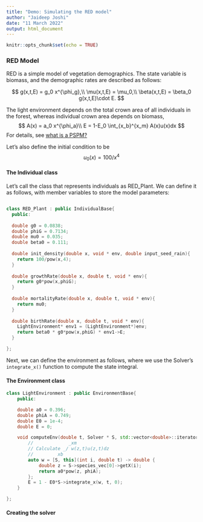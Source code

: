 ---
title: "Demo: Simulating the RED model"
author: "Jaideep Joshi"
date: "11 March 2022"
output: html_document
---
  
```{r setup, include=FALSE}
knitr::opts_chunk$set(echo = TRUE)
```

### RED Model

RED is a simple model of vegetation demographics. The state variable is biomass, and the demographic rates are described as follows:

$$
g(x,t,E) = g_0 x^{\phi_g},\\
\mu(x,t,E) = \mu_0,\\
\beta(x,t,E) = \beta_0 g(x,t,E)\cdot E.
$$

The light environment depends on the total crown area of all individuals in the forest, whereas individual crown area depends on biomass, 
$$
A(x) = a_0 x^{\phi_a}\\
E = 1-E_0 \int_{x_b}^{x_m} A(x)u(x)dx
$$
For details, see [what is a PSPM?](what_is_pspm.html)

Let's also define the initial condition to be
$$
u_0(x) = 100/x^4
$$

#### The Individual class

Let's call the class that represents individuals as RED_Plant. We can define it as follows, with member variables to store the model parameters:

```c++

class RED_Plant : public IndividualBase{
  public:
  
  double g0 = 0.0838;
  double phiG = 0.7134;
  double mu0 = 0.035;
  double beta0 = 0.111;
  
  double init_density(double x, void * env, double input_seed_rain){
  	return 100/pow(x,4);
  }
  
  double growthRate(double x, double t, void * env){
  	return g0*pow(x,phiG);	
  }
  
  double mortalityRate(double x, double t, void * env){
  	return mu0;
  }
  
  double birthRate(double x, double t, void * env){
  	LightEnvironment* env1 = (LightEnvironment*)env;
  	return beta0 * g0*pow(x,phiG) * env1->E;
  }

};


```

Next, we can define the environment as follows, where we use the Solver's `integrate_x()` function to compute the state integral.

#### The Environment class

```c++
class LightEnvironment : public EnvironmentBase{
	public:

	double a0 = 0.396;
	double phiA = 0.749;
	double E0 = 1e-4;
	double E = 0;

	void computeEnv(double t, Solver * S, std::vector<double>::iterator s, std::vector<double>::iterator dsdt){
		//             _xm 
		// Calculate _/ w(z,t)u(z,t)dz
		//         xb
		auto w = [S, this](int i, double t) -> double {
			double z = S->species_vec[0]->getX(i);
			return a0*pow(z, phiA);
		};
		E = 1 - E0*S->integrate_x(w, t, 0);
	}

};
```

#### Creating the solver

